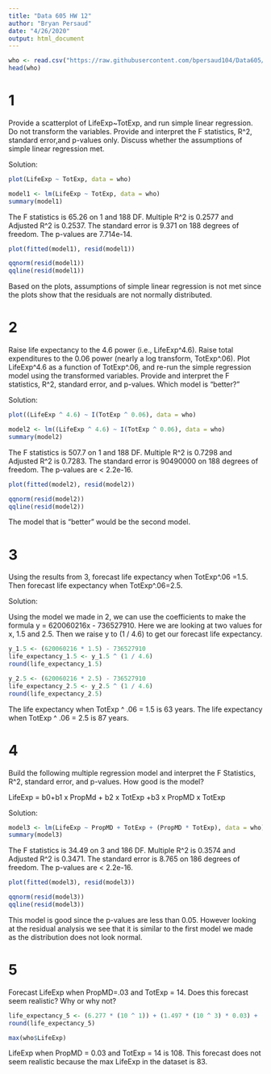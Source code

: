 ---
title: "Data 605 HW 12"
author: "Bryan Persaud"
date: "4/26/2020"
output: html_document
---

```{r}
who <- read.csv("https://raw.githubusercontent.com/bpersaud104/Data605/master/who.csv")
head(who)
```

# 1

Provide a scatterplot of LifeExp~TotExp, and run simple linear regression. Do not transform the variables. Provide and interpret the F statistics, R^2, standard error,and p-values only. Discuss whether the assumptions of simple linear regression met.

Solution:

```{r}
plot(LifeExp ~ TotExp, data = who)
```

```{r}
model1 <- lm(LifeExp ~ TotExp, data = who)
summary(model1)
```

The F statistics is 65.26 on 1 and 188 DF. Multiple R^2 is 0.2577 and Adjusted R^2 is 0.2537. The standard error is 9.371 on 188 degrees of freedom. The p-values are 7.714e-14.

```{r}
plot(fitted(model1), resid(model1))
```

```{r}
qqnorm(resid(model1))
qqline(resid(model1))
```

Based on the plots, assumptions of simple linear regression is not met since the plots show that the residuals are not normally distributed.

# 2

Raise life expectancy to the 4.6 power (i.e., LifeExp^4.6). Raise total expenditures to the 0.06 power (nearly a log transform, TotExp^.06). Plot LifeExp^4.6 as a function of TotExp^.06, and re-run the simple regression model using the transformed variables. Provide and interpret the F statistics, R^2, standard error, and p-values. Which model is "better?"

Solution:

```{r}
plot((LifeExp ^ 4.6) ~ I(TotExp ^ 0.06), data = who)
```


```{r}
model2 <- lm((LifeExp ^ 4.6) ~ I(TotExp ^ 0.06), data = who)
summary(model2)
```

The F statistics is 507.7 on 1 and 188 DF. Multiple R^2 is 0.7298 and Adjusted R^2 is 0.7283. The standard error is 90490000 on 188 degrees of freedom. The p-values are < 2.2e-16.

```{r}
plot(fitted(model2), resid(model2))
```

```{r}
qqnorm(resid(model2))
qqline(resid(model2))
```

The model that is "better" would be the second model.

# 3

Using the results from 3, forecast life expectancy when TotExp^.06 =1.5. Then forecast life expectancy when TotExp^.06=2.5.

Solution:

Using the model we made in 2, we can use the coefficients to make the formula y = 620060216x - 736527910. Here we are looking at two values for x, 1.5 and 2.5. Then we raise y to (1 / 4.6) to get our forecast life expectancy. 

```{r}
y_1.5 <- (620060216 * 1.5) - 736527910
life_expectancy_1.5 <- y_1.5 ^ (1 / 4.6)
round(life_expectancy_1.5)
```

```{r}
y_2.5 <- (620060216 * 2.5) - 736527910
life_expectancy_2.5 <- y_2.5 ^ (1 / 4.6)
round(life_expectancy_2.5)
```

The life expectancy when TotExp ^ .06 = 1.5 is 63 years. The life expectancy when TotExp ^ .06 = 2.5 is 87 years.

# 4

Build the following multiple regression model and interpret the F Statistics, R^2, standard error, and p-values. How good is the model?

LifeExp = b0+b1 x PropMd + b2 x TotExp +b3 x PropMD x TotExp

Solution:

```{r}
model3 <- lm(LifeExp ~ PropMD + TotExp + (PropMD * TotExp), data = who)
summary(model3)
```

The F statistics is 34.49 on 3 and 186 DF. Multiple R^2 is 0.3574 and Adjusted R^2 is 0.3471. The standard error is 8.765 on 186 degrees of freedom. The p-values are < 2.2e-16.

```{r}
plot(fitted(model3), resid(model3))
```

```{r}
qqnorm(resid(model3))
qqline(resid(model3))
```

This model is good since the p-values are less than 0.05. However looking at the residual analysis we see that it is similar to the first model we made as the distribution does not look normal.

# 5

Forecast LifeExp when PropMD=.03 and TotExp = 14. Does this forecast seem realistic? Why or why not?

```{r}
life_expectancy_5 <- (6.277 * (10 ^ 1)) + (1.497 * (10 ^ 3) * 0.03) + (7.233 * (10 ^ (-5)) * 14) - (6.026 * (10 ^ (-3)) * 0.03 * 14)
round(life_expectancy_5)
```

```{r}
max(who$LifeExp)
```

LifeExp when PropMD = 0.03 and TotExp = 14 is 108. This forecast does not seem realistic because the max LifeExp in the dataset is 83.